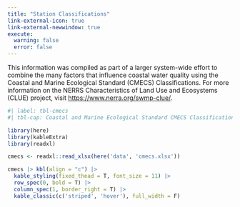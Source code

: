 ---
title: "Station Classifications"
link-external-icon: true
link-external-newwindow: true
execute:
  warning: false
  error: false
---

This information was compiled as part of a larger system-wide effort to combine the many factors that influence coastal water quality using the Coastal and Marine Ecological Standard (CMECS) Classifications. For more information on the NERRS Characteristics of Land Use and Ecosystems (CLUE) project, visit <https://www.nerra.org/swmp-clue/>.

```{r}
#| label: tbl-cmecs
#| tbl-cap: Coastal and Marine Ecological Standard CMECS Classifications for the four GTM Research Reserve long-term water quality monitoring stations, Pine Island (GTMPIWQ), San Sebastian (GTMSSWQ), Fort Matanzas (GTMFMWQ), and Pellicer Creek (GTMPCWQ).

library(here)
library(kableExtra) 
library(readxl)

cmecs <- readxl::read_xlsx(here('data', 'cmecs.xlsx'))

cmecs |> kbl(align = "c") |> 
  kable_styling(fixed_thead = T, font_size = 11) |> 
  row_spec(0, bold = T) |> 
  column_spec(1, border_right = T) |>
  kable_classic(c('striped', 'hover'), full_width = F)
```
